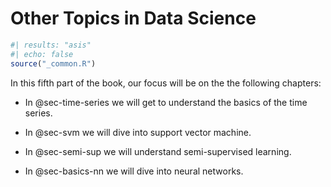 # Other Topics in Data Science {#sec-other-topic-ds .unnumbered}

```r
#| results: "asis"
#| echo: false
source("_common.R")
```

In this fifth part of the book, our focus will be on the the following chapters:

-   In @sec-time-series we will get to understand the basics of the time series.

-   In @sec-svm we will dive into support vector machine.

-   In @sec-semi-sup we will understand semi-supervised learning.

-   In @sec-basics-nn we will dive into neural networks.
